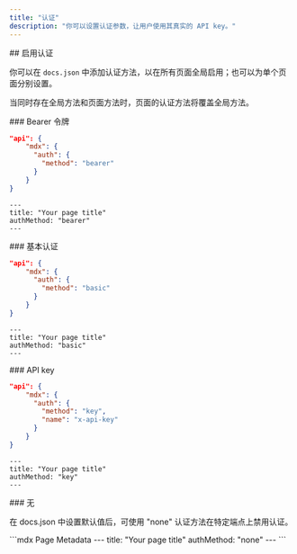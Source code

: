 ```yaml
---
title: "认证"
description: "你可以设置认证参数，让用户使用其真实的 API key。"
---
```




<div id="enabling-authentication">
  ## 启用认证
</div>

你可以在 `docs.json` 中添加认证方法，以在所有页面全局启用；也可以为单个页面分别设置。

当同时存在全局方法和页面方法时，页面的认证方法将覆盖全局方法。

<div id="bearer-token">
  ### Bearer 令牌
</div>

<CodeGroup>

```json docs.json
"api": {
    "mdx": {
      "auth": {
        "method": "bearer"
      }
    }
}
```

```mdx Page Metadata
---
title: "Your page title"
authMethod: "bearer"
---
```

</CodeGroup>

<div id="basic-authentication">
  ### 基本认证
</div>

<CodeGroup>

```json docs.json
"api": {
    "mdx": {
      "auth": {
        "method": "basic"
      }
    }
}
```

```mdx Page Metadata
---
title: "Your page title"
authMethod: "basic"
---
```

</CodeGroup>

<div id="api-key">
  ### API key
</div>

<CodeGroup>

```json docs.json
"api": {
    "mdx": {
      "auth": {
        "method": "key",
        "name": "x-api-key"
      }
    }
}
```

```mdx Page Metadata
---
title: "Your page title"
authMethod: "key"
---
```

</CodeGroup>

<div id="none">
  ### 无
</div>

在 docs.json 中设置默认值后，可使用 "none" 认证方法在特定端点上禁用认证。

<CodeGroup>
```mdx Page Metadata
---
title: "Your page title"
authMethod: "none"
---
```
</CodeGroup>
